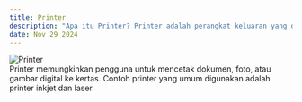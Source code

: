---
title: Printer  
description: "Apa itu Printer? Printer adalah perangkat keluaran yang digunakan untuk menghasilkan salinan fisik dari dokumen atau gambar yang ada di komputer."  
date: Nov 29 2024  
---  
<div style={{ display: "flex", justifyContent: "center" }}>  
  <img src="/images/printer.png" alt="Printer" style={{ width: "400px", height: "auto" }} />  
</div>  
Printer memungkinkan pengguna untuk mencetak dokumen, foto, atau gambar digital ke kertas. Contoh printer yang umum digunakan adalah printer inkjet dan laser.
